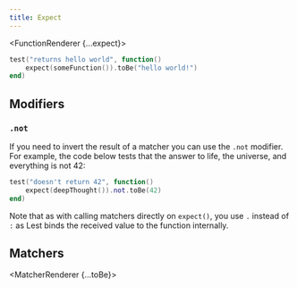 ```yaml
---
title: Expect
---
```




<FunctionRenderer {...expect}>

```lua
test("returns hello world", function()
	expect(someFunction()).toBe("hello world!")
end)
```

</FunctionRenderer>

## Modifiers

### `.not`

If you need to invert the result of a matcher you can use the `.not` modifier. For example, the code below tests that the answer to life, the universe, and everything is not 42:

```lua
test("doesn't return 42", function()
	expect(deepThought()).not.toBe(42)
end)
```

Note that as with calling matchers directly on `expect()`, you use `.` instead of `:` as Lest binds the received value to the function internally.

## Matchers

<MatcherRenderer {...toBe}></MatcherRenderer>
